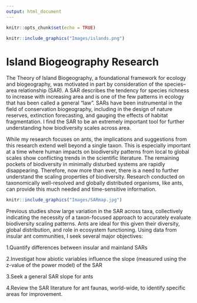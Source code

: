 ```yaml
---
output: html_document
---
```


```r
knitr::opts_chunk$set(echo = TRUE)
```
```r
knitr::include_graphics("Images/islands.png")
```

# Island Biogeography Research
The Theory of Island Biogeography, a foundational framework for ecology and biogeography, was motivated in part by consideration of the species–area relationship (SAR). A SAR describes the tendency for species richness to increase with increasing area and is one of the few patterns in ecology that has been called a general “law”. SARs have been instrumental in the field of conservation biogeography, including in the design of nature reserves, extinction forecasting, and gauging the effects of habitat fragmentation. I find the SAR to be an extremely important tool for further understanding how biodiversity scales across area.

While my research focuses on ants, the implications and suggestions from this research extend well beyond a single taxon. This is especially important at a time where human impacts on  biodiversity patterns from local to global scales show conflicting trends in the scientific literature. The remaining pockets of biodiversity in minimally disturbed systems are rapidly disappearing. Therefore, now more than ever, there is a need to further understand the scaling properties of biodiversity. Research conducted on taxonomically well-resolved and globally distributed organisms, like ants, can provide this much needed and time-sensitive information.

```r
knitr::include_graphics("Images/SARmap.jpg")
```

Previous studies show large variation in the SAR across taxa, collectively indicating the necessity of a taxon-focused approach to accurately evaluate biodiversity scaling patterns. Ants are ideal for this given their diversity, global distribution, and role in ecosystem functioning. Using data from insular ant communities, I seek several major objectives:

1.Quantify differences between insular and mainland SARs 

2.Investigat how abiotic variables influence the slope (measured using the z-value of the power model) of the SAR 

3.Seek a general SAR slope for ants

4.Review the SAR literature for ant faunas, world-wide, to identify specific areas for improvement.

